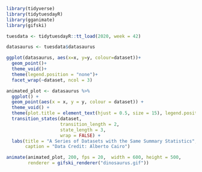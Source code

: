 ```r
library(tidyverse)
library(tidytuesdayR)
library(gganimate)
library(gifski)
```
```r
tuesdata <- tidytuesdayR::tt_load(2020, week = 42)

datasaurus <- tuesdata$datasaurus

ggplot(datasaurus, aes(x=x, y=y, colour=dataset))+
  geom_point()+
  theme_void()+
  theme(legend.position = "none")+
  facet_wrap(~dataset, ncol = 3)
```
```r
animated_plot <- datasaurus %>% 
  ggplot() +
  geom_point(aes(x = x, y = y, colour = dataset)) +
  theme_void() +
  theme(plot.title = element_text(hjust = 0.5, size = 15), legend.position = "none") +
  transition_states(dataset, 
                    transition_length = 2,
                    state_length = 3,
                    wrap = FALSE) +
  labs(title = "A Series of Datasets with the Same Summary Statistics",
       caption = "Data Credit: Alberto Cairo") 
```

```r
animate(animated_plot, 200, fps = 20,  width = 600, height = 500,
        renderer = gifski_renderer("dinosaurus.gif"))
```

